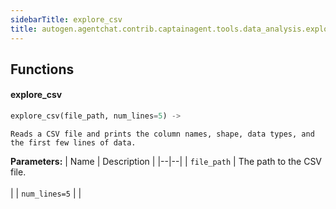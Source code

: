 ```yaml
---
sidebarTitle: explore_csv
title: autogen.agentchat.contrib.captainagent.tools.data_analysis.explore_csv
---
```


## Functions

<code class="doc-symbol doc-symbol-heading doc-symbol-function"></code>
#### explore_csv
<a href="#autogen.agentchat.contrib.captainagent.tools.data_analysis.explore_csv..explore_csv" class="headerlink" title="Permanent link"></a>

```python
explore_csv(file_path, num_lines=5) -> 
```

    Reads a CSV file and prints the column names, shape, data types, and the first few lines of data.

<b>Parameters:</b>
| Name | Description |
|--|--|
| `file_path` | The path to the CSV file.<br/><br/> |
| `num_lines=5` |  |

<br />